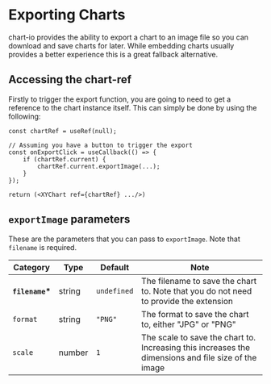 
<Meta title="Exporting" />

# Exporting Charts

chart-io provides the ability to export a chart to an image file so you can download and save charts for later. While embedding charts usually provides a better experience this is a great fallback alternative.

## Accessing the chart-ref

Firstly to trigger the export function, you are going to need to get a reference to the chart instance itself. This can simply be done by using the following:

```
const chartRef = useRef(null);

// Assuming you have a button to trigger the export
const onExportClick = useCallback(() => {
    if (chartRef.current) {
        chartRef.current.exportImage(...);
    }
});

return (<XYChart ref={chartRef} .../>)
```

## `exportImage` parameters

These are the parameters that you can pass to `exportImage`. Note that `filename` is required.

| Category         | Type   | Default     | Note                                                                                                |
| ---------------- | ------ | ----------- | --------------------------------------------------------------------------------------------------- |
| **`filename`\*** | string | `undefined` | The filename to save the chart to. Note that you do not need to provide the extension               |
| `format`         | string | `"PNG"`     | The format to save the chart to, either "JPG" or "PNG"                                              |
| `scale`          | number | `1`         | The scale to save the chart to. Increasing this increases the dimensions and file size of the image |

